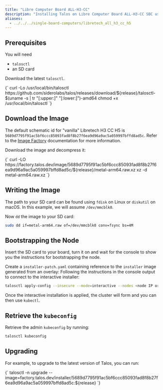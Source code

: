 ```yaml
---
title: "Libre Computer Board ALL-H3-CC"
description: "Installing Talos on Libre Computer Board ALL-H3-CC SBC using raw disk image."
aliases:
  - ../../../single-board-computers/libretech_all_h3_cc_h5
---
```



## Prerequisites

You will need

- `talosctl`
- an SD card

Download the latest `talosctl`.

<CodeBlock lang="sh">
  {`
curl -Lo /usr/local/bin/talosctl https://github.com/siderolabs/talos/releases/download/${release}/talosctl-$(uname -s | tr "[:upper:]" "[:lower:]")-amd64
chmod +x /usr/local/bin/talosctl
  `}
</CodeBlock>

## Download the Image

The default schematic id for "vanilla" Libretech H3 CC H5 is `5689d7795f91ac5bf6ccc85093fad8f8b27f6ea9d96a9ac5a059997bffd8ad5c`.
Refer to the [Image Factory](../../learn-more/image-factory.mdx) documentation for more information.

Download the image and decompress it:

<CodeBlock lang="sh">
  {`
curl -LO https://factory.talos.dev/image/5689d7795f91ac5bf6ccc85093fad8f8b27f6ea9d96a9ac5a059997bffd8ad5c/${release}/metal-arm64.raw.xz
xz -d metal-arm64.raw.xz
  `}
</CodeBlock>

## Writing the Image

The path to your SD card can be found using `fdisk` on Linux or `diskutil` on macOS.
In this example, we will assume `/dev/mmcblk0`.

Now `dd` the image to your SD card:

```bash
sudo dd if=metal-arm64.raw of=/dev/mmcblk0 conv=fsync bs=4M
```

## Bootstrapping the Node

Insert the SD card to your board, turn it on and wait for the console to show you the instructions for bootstrapping the node.

Create a `installer-patch.yaml` containing reference to the `installer` image generated from an overlay:
Following the instructions in the console output to connect to the interactive installer:

```bash
talosctl apply-config --insecure --mode=interactive --nodes <node IP or DNS name>
```

Once the interactive installation is applied, the cluster will form and you can then use `kubectl`.

## Retrieve the `kubeconfig`

Retrieve the admin `kubeconfig` by running:

```bash
talosctl kubeconfig
```

## Upgrading

For example, to upgrade to the latest version of Talos, you can run:

<CodeBlock lang="sh">
  {`
talosctl -n <node IP or DNS name> upgrade --image=factory.talos.dev/installer/5689d7795f91ac5bf6ccc85093fad8f8b27f6ea9d96a9ac5a059997bffd8ad5c:${release}
  `}
</CodeBlock>
